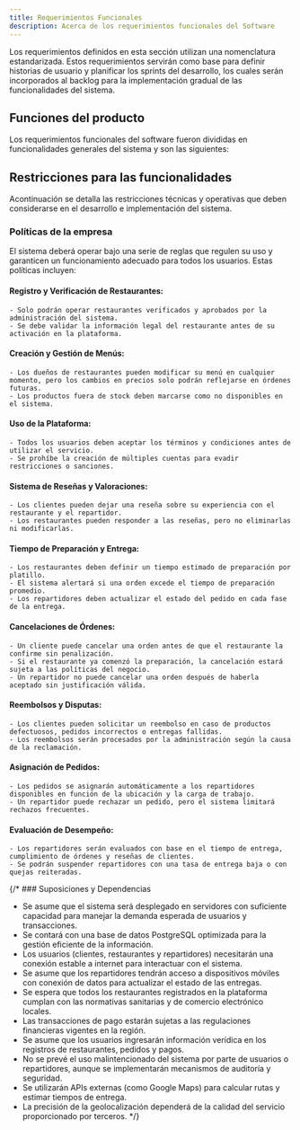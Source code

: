 ```yaml
---
title: Requerimientos Funcionales
description: Acerca de los requerimientos funcionales del Software
---
```



<Aside title="Nota">
Los requerimientos definidos en esta sección utilizan una nomenclatura estandarizada. Estos requerimientos servirán como base para definir historias de usuario y planificar los sprints del desarrollo, los cuales serán incorporados al backlog para la implementación gradual de las funcionalidades del sistema.
</Aside>


## Funciones del producto

Los requerimientos funcionales del software fueron divididas en funcionalidades generales del sistema y son las siguientes:

<CardGrid>
  <LinkCard title="Manejo de Restaurantes" href="/proyecto/funcionalidades/manejo-de-restaurantes/" />
  <LinkCard title="Manejo de Usuarios" href="/proyecto/funcionalidades/manejo-de-usuarios/" />
  <LinkCard title="Manejo de Menu" href="/proyecto/funcionalidades/manejo-de-menu/" />
  <LinkCard title="Manejo de Ordenes" href="/proyecto/funcionalidades/manejo-de-ordenes/" />
  <LinkCard title="Reseñas y Valoraciones" href="/proyecto/funcionalidades/reseñas-y-valoraciones/" />
  <LinkCard title="Manejo de Repartidores" href="/proyecto/funcionalidades/repartidores/" />
  <LinkCard title="Administración del sistema" href="/proyecto/funcionalidades/administracion-del-sistema/" />
</CardGrid>


## Restricciones para las funcionalidades

Acontinuación se detalla las restricciones técnicas y operativas que deben considerarse en el desarrollo e implementación del sistema.

### Políticas de la empresa

El sistema deberá operar bajo una serie de reglas que regulen su uso y garanticen un funcionamiento adecuado para todos los usuarios. Estas políticas incluyen:

#### Registro y Verificación de Restaurantes:
    - Solo podrán operar restaurantes verificados y aprobados por la administración del sistema.
    - Se debe validar la información legal del restaurante antes de su activación en la plataforma.
#### Creación y Gestión de Menús:
    - Los dueños de restaurantes pueden modificar su menú en cualquier momento, pero los cambios en precios solo podrán reflejarse en órdenes futuras.
    - Los productos fuera de stock deben marcarse como no disponibles en el sistema.
#### Uso de la Plataforma:
    - Todos los usuarios deben aceptar los términos y condiciones antes de utilizar el servicio.
    - Se prohíbe la creación de múltiples cuentas para evadir restricciones o sanciones.
#### Sistema de Reseñas y Valoraciones:
    - Los clientes pueden dejar una reseña sobre su experiencia con el restaurante y el repartidor.
    - Los restaurantes pueden responder a las reseñas, pero no eliminarlas ni modificarlas.
#### Tiempo de Preparación y Entrega:
    - Los restaurantes deben definir un tiempo estimado de preparación por platillo.
    - El sistema alertará si una orden excede el tiempo de preparación promedio.
    - Los repartidores deben actualizar el estado del pedido en cada fase de la entrega.
#### Cancelaciones de Órdenes:
    - Un cliente puede cancelar una orden antes de que el restaurante la confirme sin penalización.
    - Si el restaurante ya comenzó la preparación, la cancelación estará sujeta a las políticas del negocio.
    - Un repartidor no puede cancelar una orden después de haberla aceptado sin justificación válida.
#### Reembolsos y Disputas:
    - Los clientes pueden solicitar un reembolso en caso de productos defectuosos, pedidos incorrectos o entregas fallidas.
    - Los reembolsos serán procesados por la administración según la causa de la reclamación.
#### Asignación de Pedidos:
    - Los pedidos se asignarán automáticamente a los repartidores disponibles en función de la ubicación y la carga de trabajo.
    - Un repartidor puede rechazar un pedido, pero el sistema limitará rechazos frecuentes.
#### Evaluación de Desempeño:
    - Los repartidores serán evaluados con base en el tiempo de entrega, cumplimiento de órdenes y reseñas de clientes.
    - Se podrán suspender repartidores con una tasa de entrega baja o con quejas reiteradas.

{/* ### Suposiciones y Dependencias

- Se asume que el sistema será desplegado en servidores con suficiente capacidad para manejar la demanda esperada de usuarios y transacciones.
- Se contará con una base de datos PostgreSQL optimizada para la gestión eficiente de la información.
- Los usuarios (clientes, restaurantes y repartidores) necesitarán una conexión estable a internet para interactuar con el sistema.
- Se asume que los repartidores tendrán acceso a dispositivos móviles con conexión de datos para actualizar el estado de las entregas.
- Se espera que todos los restaurantes registrados en la plataforma cumplan con las normativas sanitarias y de comercio electrónico locales.
- Las transacciones de pago estarán sujetas a las regulaciones financieras vigentes en la región.
- Se asume que los usuarios ingresarán información verídica en los registros de restaurantes, pedidos y pagos.
- No se prevé el uso malintencionado del sistema por parte de usuarios o repartidores, aunque se implementarán mecanismos de auditoría y seguridad.
- Se utilizarán APIs externas (como Google Maps) para calcular rutas y estimar tiempos de entrega.
- La precisión de la geolocalización dependerá de la calidad del servicio proporcionado por terceros. */}